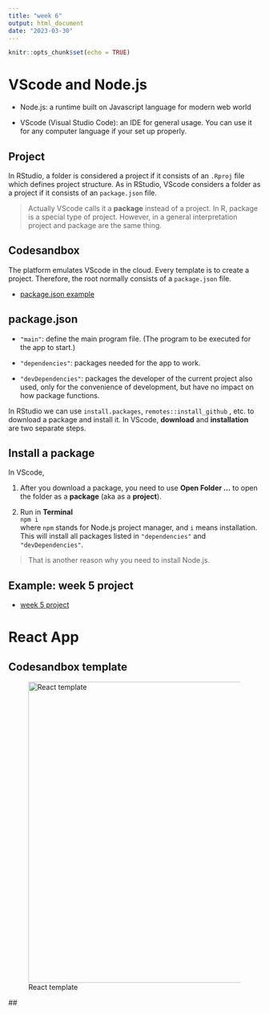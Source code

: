 ```yaml
---
title: "week 6"
output: html_document
date: "2023-03-30"
---
```


```r
knitr::opts_chunk$set(echo = TRUE)
```

# VScode and Node.js

-   Node.js: a runtime built on Javascript language for modern web world

-   VScode (Visual Studio Code): an IDE for general usage. You can use it for any computer language if your set up properly.

## Project

In RStudio, a folder is considered a project if it consists of an `.Rproj` file which defines project structure. As in RStudio, VScode considers a folder as a project if it consists of an `package.json` file.

> Actually VScode calls it a **package** instead of a project. In R, package is a special type of project. However, in a general interpretation project and package are the same thing.

## Codesandbox

The platform emulates VScode in the cloud. Every template is to create a project. Therefore, the root normally consists of a `package.json` file.

-    [package.json example](https://codesandbox.io/s/week6-msuizn?file=/package.json)

## package.json

-   `"main"`: define the main program file. (The program to be executed for the app to start.)

-   `"dependencies"`: packages needed for the app to work.

-   `"devDependencies"`: packages the developer of the current project also used, only for the convenience of development, but have no impact on how package functions.

In RStudio we can use `install.packages`, `remotes::install_github` , etc. to download a package and install it. In VScode, **download** and **installation** are two separate steps.

## Install a package

In VScode,

1.  After you download a package, you need to use **Open Folder ...** to open the folder as a **package** (aka as a **project**).

2.   Run in **Terminal\
    **`npm i` \
    where `npm` stands for Node.js project manager, and `i` means installation. This will install all packages listed in `"dependencies"` and `"devDependencies"`.

> That is another reason why you need to install Node.js.

## Example: week 5 project

-   [week 5 project](https://codesandbox.io/s/week5-s563u2)

# React App

## Codesandbox template

![React template](images/react-template.png){width="600"}

\##
